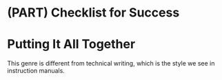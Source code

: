 # (PART) Checklist for Success {-}
# Putting It All Together
This genre is different from technical writing, which is the style we see in instruction manuals. 
